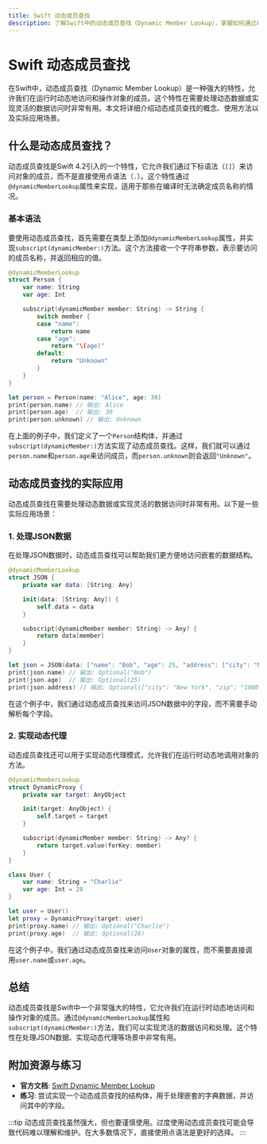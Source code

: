 ```yaml
---
title: Swift 动态成员查找
description: 了解Swift中的动态成员查找（Dynamic Member Lookup），掌握如何通过动态成员查找实现灵活的数据访问和操作。
---
```


# Swift 动态成员查找

在Swift中，动态成员查找（Dynamic Member Lookup）是一种强大的特性，允许我们在运行时动态地访问和操作对象的成员。这个特性在需要处理动态数据或实现灵活的数据访问时非常有用。本文将详细介绍动态成员查找的概念、使用方法以及实际应用场景。

## 什么是动态成员查找？

动态成员查找是Swift 4.2引入的一个特性，它允许我们通过下标语法（`[]`）来访问对象的成员，而不是直接使用点语法（`.`）。这个特性通过`@dynamicMemberLookup`属性来实现，适用于那些在编译时无法确定成员名称的情况。

### 基本语法

要使用动态成员查找，首先需要在类型上添加`@dynamicMemberLookup`属性，并实现`subscript(dynamicMember:)`方法。这个方法接收一个字符串参数，表示要访问的成员名称，并返回相应的值。

```swift
@dynamicMemberLookup
struct Person {
    var name: String
    var age: Int

    subscript(dynamicMember member: String) -> String {
        switch member {
        case "name":
            return name
        case "age":
            return "\(age)"
        default:
            return "Unknown"
        }
    }
}

let person = Person(name: "Alice", age: 30)
print(person.name) // 输出: Alice
print(person.age)  // 输出: 30
print(person.unknown) // 输出: Unknown
```

在上面的例子中，我们定义了一个`Person`结构体，并通过`subscript(dynamicMember:)`方法实现了动态成员查找。这样，我们就可以通过`person.name`和`person.age`来访问成员，而`person.unknown`则会返回`"Unknown"`。

## 动态成员查找的实际应用

动态成员查找在需要处理动态数据或实现灵活的数据访问时非常有用。以下是一些实际应用场景：

### 1. 处理JSON数据

在处理JSON数据时，动态成员查找可以帮助我们更方便地访问嵌套的数据结构。

```swift
@dynamicMemberLookup
struct JSON {
    private var data: [String: Any]

    init(data: [String: Any]) {
        self.data = data
    }

    subscript(dynamicMember member: String) -> Any? {
        return data[member]
    }
}

let json = JSON(data: ["name": "Bob", "age": 25, "address": ["city": "New York", "zip": "10001"]])
print(json.name) // 输出: Optional("Bob")
print(json.age)  // 输出: Optional(25)
print(json.address) // 输出: Optional(["city": "New York", "zip": "10001"])
```

在这个例子中，我们通过动态成员查找来访问JSON数据中的字段，而不需要手动解析每个字段。

### 2. 实现动态代理

动态成员查找还可以用于实现动态代理模式，允许我们在运行时动态地调用对象的方法。

```swift
@dynamicMemberLookup
struct DynamicProxy {
    private var target: AnyObject

    init(target: AnyObject) {
        self.target = target
    }

    subscript(dynamicMember member: String) -> Any? {
        return target.value(forKey: member)
    }
}

class User {
    var name: String = "Charlie"
    var age: Int = 28
}

let user = User()
let proxy = DynamicProxy(target: user)
print(proxy.name) // 输出: Optional("Charlie")
print(proxy.age)  // 输出: Optional(28)
```

在这个例子中，我们通过动态成员查找来访问`User`对象的属性，而不需要直接调用`user.name`或`user.age`。

## 总结

动态成员查找是Swift中一个非常强大的特性，它允许我们在运行时动态地访问和操作对象的成员。通过`@dynamicMemberLookup`属性和`subscript(dynamicMember:)`方法，我们可以实现灵活的数据访问和处理。这个特性在处理JSON数据、实现动态代理等场景中非常有用。

## 附加资源与练习

- **官方文档**: [Swift Dynamic Member Lookup](https://docs.swift.org/swift-book/LanguageGuide/AdvancedOperators.html#ID62)
- **练习**: 尝试实现一个动态成员查找的结构体，用于处理嵌套的字典数据，并访问其中的字段。

:::tip
动态成员查找虽然强大，但也要谨慎使用。过度使用动态成员查找可能会导致代码难以理解和维护。在大多数情况下，直接使用点语法是更好的选择。
:::